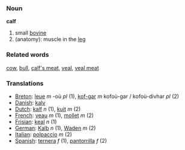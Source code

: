 === Noun ===

'''calf'''

#small [[bovine]]
#(anatomy): muscle in the [[leg]]

=== Related words ===
[[cow]], [[bull]], [[calf's meat]], [[veal]], [[veal meat]]

=== Translations ===
*[[Breton]]: [[leue]] ''m'' -où ''pl'' (1), [[kof-gar]] ''m'' kofoù-gar / kofoù-divhar ''pl'' (2)
*[[Danish]]: [[kalv]]
*[[Dutch]]: [[kalf]] ''n'' (1), [[kuit]] ''m'' (2)
*[[French]]: [[veau]] ''m'' (1), [[mollet]] ''m'' (2)
*[[Frisian]]: [[keal]] ''n'' (1)
*[[German]]: [[Kalb]] ''n'' (1), [[Waden]] ''m'' (2)
*[[Italian]]: [[polpaccio]] ''m'' (2)
*[[Spanish]]: [[ternera]] ''f'' (1), [[pantorrilla]] ''f'' (2)